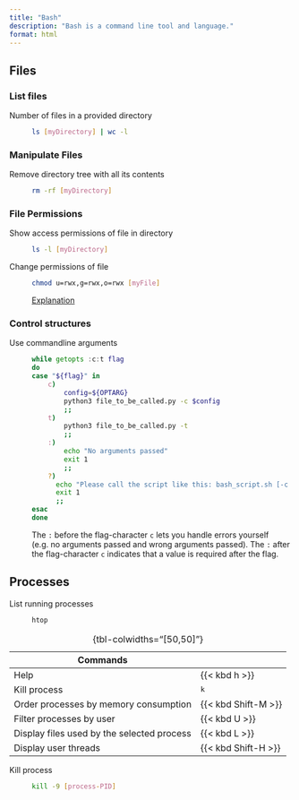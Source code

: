 ```yaml
---
title: "Bash"
description: "Bash is a command line tool and language."
format: html
---
```




## Files

### List files

Number of files in a provided directory
: ```bash
ls [myDirectory] | wc -l 
```

### Manipulate Files

Remove directory tree with all its contents
: ```bash
rm -rf [myDirectory]
```

### File Permissions

Show access permissions of file in directory
: ```bash
ls -l [myDirectory]
``` 

Change permissions of file
: ```bash
chmod u=rwx,g=rwx,o=rwx [myFile]
```
[Explanation](https://phoenixnap.com/kb/linux-file-permissions)

### Control structures

Use commandline arguments
: ```bash
while getopts :c:t flag
do
    case "${flag}" in
        c) 
            config=${OPTARG}
            python3 file_to_be_called.py -c $config
            ;;
        t)
            python3 file_to_be_called.py -t
            ;;
        :) 
            echo "No arguments passed"
            exit 1
            ;;
        ?) 
          echo "Please call the script like this: bash_script.sh [-c config_file]"
          exit 1
          ;;
    esac
done
```
The `:` before the flag-character `c` lets you handle errors yourself (e.g. no arguments passed and wrong arguments passed).
The `:` after the flag-character `c` indicates that a value is required after the flag. 

## Processes

List running processes
: ```bash
htop
```

Commands                                      | 
----------------------------------------------|---
Help                                          | {{< kbd h >}}
Kill process                                  | <kbd>k</kbd>
Order processes by memory consumption         | {{< kbd Shift-M >}}
Filter processes by user                      | {{< kbd U >}}
Display files used by the selected process    | {{< kbd L >}}
Display user threads                          | {{< kbd Shift-H >}}

:  {tbl-colwidths="[50,50]"}

Kill process
: ```bash
kill -9 [process-PID]
```
